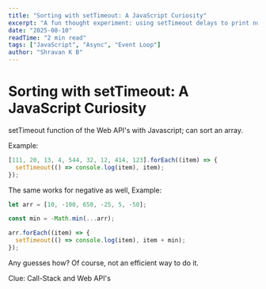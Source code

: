 ```yaml
---
title: "Sorting with setTimeout: A JavaScript Curiosity"
excerpt: "A fun thought experiment: using setTimeout delays to print numbers in order and why it's not for production."
date: "2025-08-10"
readTime: "2 min read"
tags: ["JavaScript", "Async", "Event Loop"]
author: "Shravan K B"
---
```


# Sorting with setTimeout: A JavaScript Curiosity

setTimeout function of the Web API's with Javascript; can sort an array.

Example:

```javascript
[111, 20, 13, 4, 544, 32, 12, 414, 123].forEach((item) => {
  setTimeout(() => console.log(item), item);
});
```

The same works for negative as well,
Example:

```javascript
let arr = [10, -100, 650, -25, 5, -50];

const min = -Math.min(...arr);

arr.forEach((item) => {
  setTimeout(() => console.log(item), item + min);
});
```

Any guesses how?
Of course, not an efficient way to do it.

Clue: Call-Stack and Web API's
